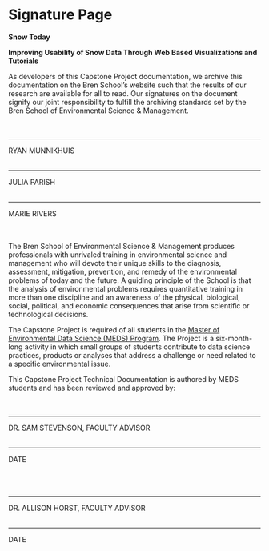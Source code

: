 # Signature Page {-}

**Snow Today**

**Improving Usability of Snow Data Through Web Based Visualizations and Tutorials**


As developers of this Capstone Project documentation, we archive this documentation on the Bren School’s website such that the results of our research are available for all to read. Our signatures on the document signify our joint responsibility to fulfill the archiving standards set by the Bren School of Environmental Science & Management.<br>
<br>
<br>


_________________________________________________
RYAN MUNNIKHUIS 
<br>
<br>

_________________________________________________
JULIA PARISH 
<br>
<br>

_________________________________________________
MARIE RIVERS
<br>
<br>
<br>

The Bren School of Environmental Science & Management produces professionals with unrivaled training in environmental science and management who will devote their unique skills to the diagnosis, assessment, mitigation, prevention, and remedy of the environmental problems of today and the future. A guiding principle of the School is that the analysis of environmental problems requires quantitative training in more than one discipline and an awareness of the physical, biological, social, political, and economic consequences that arise from scientific or technological decisions.

The Capstone Project is required of all students in the [Master of Environmental Data Science (MEDS) Program](https://bren.ucsb.edu/masters-programs/master-environmental-data-science). The Project is a six-month-long activity in which small groups of students contribute to data science practices, products or analyses that address a challenge or need related to a specific environmental issue. 

This Capstone Project Technical Documentation is authored by MEDS students and has been reviewed and approved by:
<br>
<br>
<br>


______________________________________________
DR. SAM STEVENSON, FACULTY ADVISOR
<br>
<br>

______________________________________________
DATE
<br>
<br>
<br>
<br>

______________________________________________
DR. ALLISON HORST, FACULTY ADVISOR
<br>
<br>

______________________________________________
DATE



